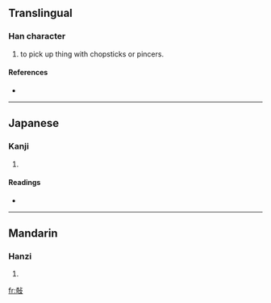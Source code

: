 ==Translingual==

===Han character===
{{Han char|rn=66|rad=攴|as=08|sn=12|four=4164<sub>7</sub>|canj=大口卜水 (KRYE)}}

# to pick up thing with chopsticks or pincers.

====References====
* {{Han ref|kx=0473.150|dkj=13283|dj=0826.150|hdz=21464.040|uh=6567|ud=25959|bh=D973|bd=55667}}

----

==Japanese==

===Kanji===
{{ja-kanji|grade=|rs=攴08}}

# {{defn|Japanese}}

====Readings====
* {{ja-readings|on=[[き]] (ki)|kun=[[はさむ]] (hasamu), [[そばだてる]] (sobadateru)}}

----

==Mandarin==

===Hanzi===
{{cmn-hanzi|pin=[[jiǎo]] ([[jiao3]]), [[qǐ]] ([[qi3]])|wg=chiao<sup>3</sup>, ch'i<sup>3</sup>}}

# {{defn|Mandarin}}

[[fr:敧]]